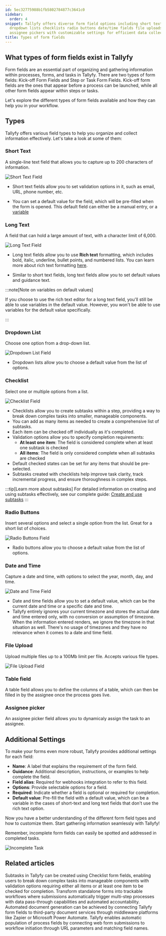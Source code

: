 ```yaml
---
id: 5ec32775988b1fb5802784877c3641c0
sidebar:
  order: 4
snippet: Tallyfy offers diverse form field options including short text long text
  dropdown lists checklists radio buttons date/time fields file uploads tables and
  assignee pickers with customizable settings for efficient data collection in workflows.
title: Types of form fields
---
```


## What types of form fields exist in Tallyfy

Form fields are an essential part of organizing and gathering information within processes, forms, and tasks in Tallyfy. There are two types of form fields: Kick-off Form Fields and Step or Task Form Fields. Kick-off form fields are the ones that appear before a process can be launched, while all other form fields appear within steps or tasks.

Let's explore the different types of form fields available and how they can help you in your workflow.

## Types

Tallyfy offers various field types to help you organize and collect information effectively. Let's take a look at some of them:

### Short Text

A single-line text field that allows you to capture up to 200 characters of information.

![Short Text Field](https://screenshots.tallyfy.com/tallyfy%2Fpro%2Fdesktop-light-short-text-field.png)

- Short text fields allow you to set validation options in it, such as email, URL, phone number, etc.

- You can set a default value for the field, which will be pre-filled when the form is opened. This default field can either be a manual entry, or a [variable](/products/pro/documenting/templates/variables/how-can-i-use-insert-variables-in-tallyfy/)

### Long Text

A field that can hold a large amount of text, with a character limit of 6,000.

![Long Text Field](https://screenshots.tallyfy.com/tallyfy%2Fpro%2Fdesktop-light-long-text-field.png)

- Long text fields allow you to use **Rich text** formatting, which includes bold, italic, underline, bullet points, and numbered lists. You can learn more about rich text formatting [here](/products/pro/tracking-and-tasks/tasks/edit-task/how-can-i-use-tallyfys-rich-text-editor-for-tasks/).

- Similar to short text fields, long text fields allow you to set default values and guidance text.

:::note[Note on variables on default values]

If you choose to use the rich text editor for a long text field, you'll still be able to use variables in the default value. However, you won't be able to use variables for the default value specifically.

:::

### Dropdown List

Choose one option from a drop-down list.

![Dropdown List Field](https://screenshots.tallyfy.com/tallyfy%2Fpro%2Fdesktop-light-dropdown-list.png)

- Dropdown lists allow you to choose a default value from the list of options.

### Checklist

Select one or multiple options from a list.

![Checklist Field](https://screenshots.tallyfy.com/tallyfy%2Fpro%2Fdesktop-light-checklist-field.png)

- Checklists allow you to create subtasks within a step, providing a way to break down complex tasks into smaller, manageable components.
- You can add as many items as needed to create a comprehensive list of subtasks.
- Each item can be checked off individually as it's completed.
- Validation options allow you to specify completion requirements:
  - **At least one item**: The field is considered complete when at least one subtask is checked
  - **All items**: The field is only considered complete when all subtasks are checked
- Default checked states can be set for any items that should be pre-selected.
- Subtasks created with checklists help improve task clarity, track incremental progress, and ensure thoroughness in complex steps.

:::tip[Learn more about subtasks]
For detailed information on creating and using subtasks effectively, see our complete guide: [Create and use subtasks](/products/pro/tracking-and-tasks/tasks/how-to-create-and-use-subtasks/)
:::

### Radio Buttons

Insert several options and select a single option from the list. Great for a short list of choices.

![Radio Buttons Field](https://screenshots.tallyfy.com/tallyfy%2Fpro%2Fdesktop-light-radiobuttons-field.png)

- Radio buttons allow you to choose a default value from the list of options.

### Date and Time

Capture a date and time, with options to select the year, month, day, and time.

![Date and Time Field](https://screenshots.tallyfy.com/tallyfy%2Fpro%2Fdesktop-light-datetime-field.png)

- Date and time fields allow you to set a default value, which can be the current date and time or a specific date and time.
- Tallyfy entirely ignores your current timezone and stores the actual date and time entered only, with no conversion or assumption of timezone. When the information entered renders, we ignore the timezone in that situation as well. There's no usage of timezones and they have no relevance when it comes to a date and time field.

### File Upload

Upload multiple files up to a 100Mb limit per file. Accepts various file types.

![File Upload Field](https://screenshots.tallyfy.com/tallyfy%2Fpro%2Fdesktop-light-file-upload-field.png)

### Table field

A table field allows you to define the columns of a table, which can then be filled in by the assignee once the process goes live.

### Assignee picker

An assignee picker field allows you to dynamicaly assign the task to an assignee.

## Additional Settings

To make your forms even more robust, Tallyfy provides additional settings for each field:

- **Name**: A label that explains the requirement of the form field.
- **Guidance**: Additional description, instructions, or examples to help complete the field.
- **Field alias**: Required for webhooks integration to refer to this field.
- **Options**: Provide selectable options for a field.
- **Required**: Indicate whether a field is optional or required for completion.
- **Default value**: Pre-fill the field with a default value, which can be a variable in the cases of short-text and long text fields that don't use the rich text option.

Now you have a better understanding of the different form field types and how to customize them. Start gathering information seamlessly with Tallyfy!

Remember, incomplete form fields can easily be spotted and addressed in completed tasks.

![Incomplete Task](https://screenshots.tallyfy.com/tallyfy%2Fpro%2Fdesktop-light-show-not-required-field.png)


## Related articles
<CardGrid>
<LinkTitleCard header="<b>Tasks > Create and use subtasks</b>" href="/products/pro/tracking-and-tasks/tasks/how-to-create-and-use-subtasks/" > Subtasks in Tallyfy can be created using Checklist form fields, enabling users to break down complex tasks into manageable components with validation options requiring either all items or at least one item to be checked for completion. </LinkTitleCard>
<LinkTitleCard header="<b>Features > Structure intake</b>" href="/products/pro/tutorials/features/structure-intake/" > Transform standalone forms into trackable workflows where submissions automatically trigger multi-step processes with data pass-through capabilities and automated accountability. </LinkTitleCard>
<LinkTitleCard header="<b>Documents > Send data to document creation systems</b>" href="/products/pro/documenting/documents/how-to-generate-documents-from-form-fields/" > Automated document generation can be achieved by connecting Tallyfy form fields to third-party document services through middleware platforms like Zapier or Microsoft Power Automate. </LinkTitleCard>
<LinkTitleCard header="<b>Launching > Launch a process from a web form</b>" href="/products/pro/launching/how-to-launch-a-tallyfy-process-from-a-webform/" > Tallyfy enables automatic population of process fields by connecting web form submissions to workflow initiation through URL parameters and matching field names. </LinkTitleCard>
</CardGrid>